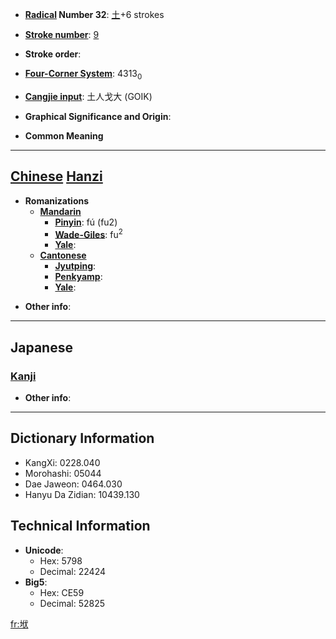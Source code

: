 * '''[[Wiktionary:Chinese radical index| Radical]] Number 32''': [[Wiktionary:Chinese radical index 土|土]]+6 strokes

* '''[[Wiktionary:Chinese total strokes index|Stroke number]]''': [[Wiktionary:Chinese total strokes index 9|9]]

* '''Stroke order''': 

* '''[[Wiktionary:Chinese four corner index|Four-Corner System]]''': 4313<sub>0</sub>

* '''[[Wiktionary:Chinese Cangjie index|Cangjie input]]''': 土人戈大 (GOIK)

* '''Graphical Significance and Origin''': 

* '''Common Meaning'''

----

== [[Chinese]] [[Hanzi]] ==

* '''Romanizations'''
** '''[[Mandarin]]'''
*** '''[[Pinyin]]''': fú (fu2)
*** '''[[Wade-Giles]]''': fu<sup>2</sup>
*** '''[[Yale]]''': 
** '''[[Cantonese]]'''
*** '''[[Jyutping]]''':
*** '''[[Penkyamp]]''': 
*** '''[[Yale]]''': 

* '''Other info''': 

----

==Japanese==
===[[Kanji]]===
{{kanji|on readings=[[ふく]] (fuku), [[ぶく]] (buku), [[ほく]] (hoku), [[ぼく]] (boku)
|kun readings=[[くずれる]] (kuzureru), [[ながれる]] (nagareru)
}}

* '''Other info''':  

----

== Dictionary Information ==

* KangXi: 0228.040
* Morohashi: 05044
* Dae Jaweon: 0464.030
* Hanyu Da Zidian: 10439.130

== Technical Information ==

* '''Unicode''':
** Hex: 5798
** Decimal: 22424
* '''Big5''':
** Hex: CE59
** Decimal: 52825

[[fr:垘]]